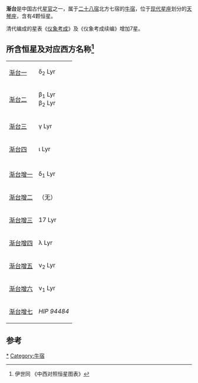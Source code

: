 '''渐台'''是中国古代[[星官|星官]]之一，属于[[二十八宿|二十八宿]]北方七宿的[[牛宿|牛宿]]，位于[[星座|现代星座]]划分的[[天琴座|天琴座]]，含有4颗恒星。

清代编成的星表《[[仪象考成|仪象考成]]》及《仪象考成续编》增加7星。

==所含恒星及对应西方名称<ref>伊世同 《中西对照恒星图表》</ref>==
{| class="wikitable" align="center" style="text-align:center; width:60%"
|-
|[[渐台一|渐台一]] || δ<sub>2</sub> Lyr
|-
|[[渐台二|渐台二]] || β<sub>1</sub> Lyr<br>β<sub>2</sub> Lyr
|-
|[[渐台三|渐台三]] || γ Lyr
|-
|[[渐台四|渐台四]] || ι Lyr
|-
|
|-
|[[渐台增一|渐台增一]] || δ<sub>1</sub>   Lyr
|-
|[[渐台增二|渐台增二]] ||  （无）
|-
|[[渐台增三|渐台增三]] ||   17 Lyr
|-
|[[渐台增四|渐台增四]] ||  λ Lyr
|-
|[[渐台增五|渐台增五]] ||  ν<sub>2</sub> Lyr
|-
|[[渐台增六|渐台增六]] ||  ν<sub>1</sub> Lyr
|-
|[[渐台增七|渐台增七]] ||  ''HIP 94484''
|}

==参考==
{{reflist}}
{{中国古代星官-北方}}
[[Category:渐台_(星官)|*]]
[[Category:牛宿|Category:牛宿]]